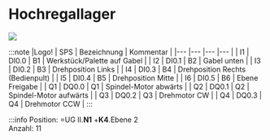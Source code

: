 

# Hochregallager

<a target="_blank" href={hochregallager_hera}> <img src={hochregallager_hera_min} /> </a>


:::note
|Logo!	| SPS	| Bezeichnung	| Kommentar                         |
|---    |---    |---            |---                                |
| I1	| DI0.0	| B1	        | Werkstück/Palette auf Gabel       |
| I2	| DI0.1	| B2	        | Gabel unten                       |
| I3	| DI0.2	| B3	        | Drehposition Links                |
| I4	| DI0.3	| B4	        | Drehposition Rechts (Bedienpult)  |
| I5	| DI0.4	| B5	        | Drehposition Mitte                |
| I6	| DI0.5	| B6	        | Ebene Freigabe                    |
| Q1	| DQ0.0	| Q1	        | Spindel-Motor abwärts             |
| Q2	| DQ0.1	| Q2	        | Spindel-Motor aufwärts            |
| Q3	| DQ0.2	| Q3	        | Drehmotor CW                      |
| Q4	| DQ0.3	| Q4	        | Drehmotor CCW                     |
:::


:::info
Position:   =UG II.**N1**  +**K4**.Ebene 2  \
Anzahl: 11